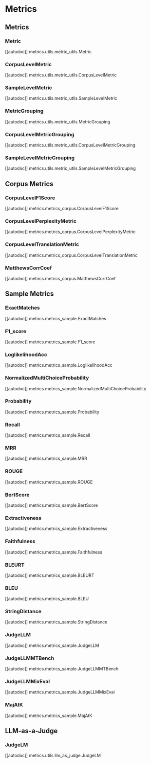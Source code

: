 # Metrics

## Metrics
[//]: # (TODO: aenum.Enum raises error when generating docs: not supported by inspect.signature. See: https://github.com/ethanfurman/aenum/issues/44)
[//]: # (### Metrics)
[//]: # ([[autodoc]] metrics.metrics.Metrics)
### Metric
[[autodoc]] metrics.utils.metric_utils.Metric
### CorpusLevelMetric
[[autodoc]] metrics.utils.metric_utils.CorpusLevelMetric
### SampleLevelMetric
[[autodoc]] metrics.utils.metric_utils.SampleLevelMetric
### MetricGrouping
[[autodoc]] metrics.utils.metric_utils.MetricGrouping
### CorpusLevelMetricGrouping
[[autodoc]] metrics.utils.metric_utils.CorpusLevelMetricGrouping
### SampleLevelMetricGrouping
[[autodoc]] metrics.utils.metric_utils.SampleLevelMetricGrouping

## Corpus Metrics
### CorpusLevelF1Score
[[autodoc]] metrics.metrics_corpus.CorpusLevelF1Score
### CorpusLevelPerplexityMetric
[[autodoc]] metrics.metrics_corpus.CorpusLevelPerplexityMetric
### CorpusLevelTranslationMetric
[[autodoc]] metrics.metrics_corpus.CorpusLevelTranslationMetric
### MatthewsCorrCoef
[[autodoc]] metrics.metrics_corpus.MatthewsCorrCoef

## Sample Metrics
### ExactMatches
[[autodoc]] metrics.metrics_sample.ExactMatches
### F1_score
[[autodoc]] metrics.metrics_sample.F1_score
### LoglikelihoodAcc
[[autodoc]] metrics.metrics_sample.LoglikelihoodAcc
### NormalizedMultiChoiceProbability
[[autodoc]] metrics.metrics_sample.NormalizedMultiChoiceProbability
### Probability
[[autodoc]] metrics.metrics_sample.Probability
### Recall
[[autodoc]] metrics.metrics_sample.Recall
### MRR
[[autodoc]] metrics.metrics_sample.MRR
### ROUGE
[[autodoc]] metrics.metrics_sample.ROUGE
### BertScore
[[autodoc]] metrics.metrics_sample.BertScore
### Extractiveness
[[autodoc]] metrics.metrics_sample.Extractiveness
### Faithfulness
[[autodoc]] metrics.metrics_sample.Faithfulness
### BLEURT
[[autodoc]] metrics.metrics_sample.BLEURT
### BLEU
[[autodoc]] metrics.metrics_sample.BLEU
### StringDistance
[[autodoc]] metrics.metrics_sample.StringDistance
### JudgeLLM
[[autodoc]] metrics.metrics_sample.JudgeLLM
### JudgeLLMMTBench
[[autodoc]] metrics.metrics_sample.JudgeLLMMTBench
### JudgeLLMMixEval
[[autodoc]] metrics.metrics_sample.JudgeLLMMixEval
### MajAtK
[[autodoc]] metrics.metrics_sample.MajAtK

## LLM-as-a-Judge
### JudgeLM
[[autodoc]] metrics.utils.llm_as_judge.JudgeLM
